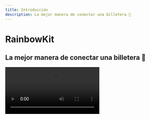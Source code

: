 ```yaml
---
title: Introducción
description: La mejor manera de conectar una billetera 🌈
---
```


# RainbowKit

## La mejor manera de conectar una billetera 🌈

<Video src="https://rainbowme-res.cloudinary.com/video/upload/v1657717102/rainbowkit/site-assets/rainbowkit-video-final-3_dehldu.mp4" />

RainbowKit es una biblioteca [React](https://reactjs.org/) que facilita la adición de la conexión de la billetera a tu dapp. Es intuitivo, adaptable y personalizable.

### Características

#### Gestión de billetera

Gestión de billetera llave en mano para tu dapp. Además de manejar la conexión y desconexión de billeteras, RainbowKit admite numerosas billeteras, intercambio de cadenas de conexión, resuelve la dirección a ENS, muestra el equilibrio y mucho más!

#### Personalizable

Puedes ajustar la interfaz de usuario de RainbowKit para que coincida con tu marca. Puedes elegir entre algunos colores de acento predefinidos y configuraciones de radio de borde. Para casos de uso más avanzados, puedes proporcionar un tema completamente personalizado, renderizar tu propio botón y omitir ciertas características. Incluye modo oscuro.

#### Estándares de la industria

Para una mejor interoperabilidad con la mayoría de los productos, confiamos en [viem](https://viem.sh) y [wagmi](https://wagmi.sh/) - las bibliotecas más comúnmente utilizadas en el espacio.

Los estándares de carteras como EIP-1193 y EIP-6963 son compatibles de forma inmediata, facilitando más que nunca a los usuarios de carteras de navegador conectar su cartera a tu dApp sin problemas.

### Comunidad

Estamos emocionados de ver a la comunidad adoptar RainbowKit, plantear problemas y proporcionar comentarios. ¡Si es una solicitud de función, un informe de error o un proyecto para mostrar, por favor participa!

- Levanta un [issue](https://github.com/merkletrade/rainbowkit/issues)
- Siga en [Twitter](https://twitter.com/rainbowdotme)
- Comparta su [feedback](https://github.com/merkletrade/rainbowkit/discussions/new?category=feedback)
- Pruébelo en [Codesandbox](https://codesandbox.io/p/sandbox/github/merkletrade/rainbowkit/tree/main/examples/with-next)

